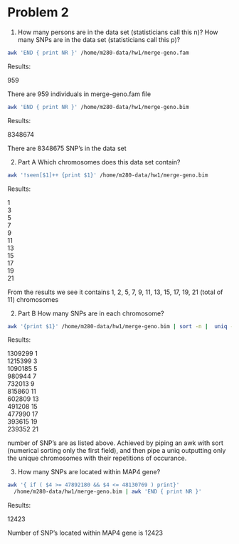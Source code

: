 # Problem 2

(1) How many persons are in the data set (statisticians call this n)? How many 
  SNPs are in the data set (statisticians call this p)?   

```bash
awk 'END { print NR }' /home/m280-data/hw1/merge-geno.fam
```

Results:   

959
 
There are 959 individuals in merge-geno.fam file   

```bash
awk 'END { print NR }' /home/m280-data/hw1/merge-geno.bim
```

Results:   

8348674   

There are 8348675 SNP's in the data set   

(2) Part A Which chromosomes does this data set contain?   

```bash
awk '!seen[$1]++ {print $1}' /home/m280-data/hw1/merge-geno.bim
```

Results:   

1   
3   
5   
7   
9   
11   
13   
15   
17   
19   
21   

From the results we see it contains 1, 2, 5, 7, 9, 11, 13, 15, 17, 19, 21 
  (total of 11) chromosomes

(2) Part B  How many SNPs are in each chromosome?   
```bash
awk '{print $1}' /home/m280-data/hw1/merge-geno.bim | sort -n |  uniq -c
```

Results:  

1309299 1   
1215399 3   
1090185 5   
 980944 7   
 732013 9   
 815860 11   
 602809 13   
 491208 15   
 477990 17   
 393615 19   
 239352 21  

number of SNP's are as listed above. Achieved by piping an awk with sort 
  (numerical sorting only the first field), and then pipe a uniq outputting 
  only the unique chromosomes with their repetitions of occurance.    

(3) How many SNPs are located within MAP4 gene?    

```bash
awk '{ if ( $4 >= 47892180 && $4 <= 48130769 ) print}' 
  /home/m280-data/hw1/merge-geno.bim | awk 'END { print NR }'
```

Results:   

12423   

Number of SNP's located within MAP4 gene is 12423


